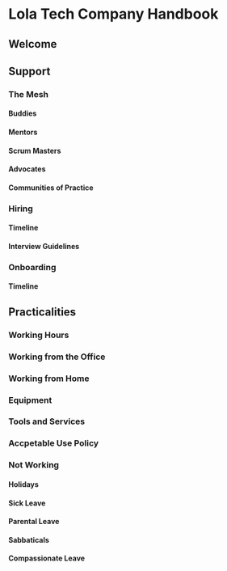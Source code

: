 # Lola Tech Company Handbook

## Welcome

## Support

### The Mesh

#### Buddies

#### Mentors

#### Scrum Masters

#### Advocates

#### Communities of Practice

### Hiring

#### Timeline

#### Interview Guidelines

### Onboarding

#### Timeline

## Practicalities

### Working Hours

### Working from the Office

### Working from Home

### Equipment

### Tools and Services

### Accpetable Use Policy

### Not Working

#### Holidays

#### Sick Leave

#### Parental Leave

#### Sabbaticals

#### Compassionate Leave
